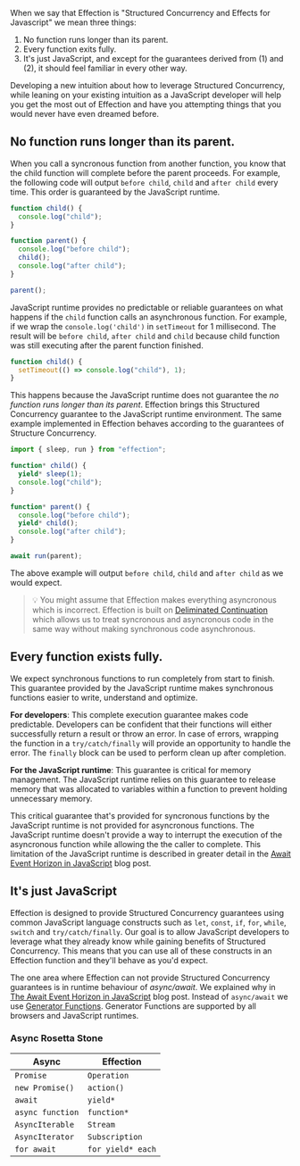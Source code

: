 When we say that Effection is "Structured Concurrency and Effects for Javascript" we mean three things:

1. No function runs longer than its parent.
2. Every function exits fully.
3. It's just JavaScript, and except for the guarantees derived from (1) and (2), it should feel familiar in every other way.

Developing a new intuition about how to leverage Structured Concurrency, while leaning on your existing intuition as a JavaScript developer will help you get the most out of Effection and have you attempting things that you would never have even dreamed before.

## No function runs longer than its parent.

When you call a syncronous function from another function, you know that the child function will complete before the parent proceeds.
For example, the following code will output `before child`, `child` and `after child` every time. This order is guaranteed by the JavaScript runtime.

```ts
function child() {
  console.log("child");
}

function parent() {
  console.log("before child");
  child();
  console.log("after child");
}

parent();
```

JavaScript runtime provides no predictable or reliable guarantees on what happens if the `child` function calls an asynchronous function. For example,
if we wrap the `console.log('child')` in `setTimeout` for 1 millisecond. The result will be `before child`, `after child` and `child` because child function 
was still executing after the parent function finished.

```ts
function child() {
  setTimeout(() => console.log("child"), 1);
}
```

This happens because the JavaScript runtime does not guarantee the _no function runs longer than its parent_. Effection brings this Structured Concurrency guarantee 
to the JavaScript runtime environment. The same example implemented in Effection behaves according to the guarantees of Structure Concurrency.

```ts
import { sleep, run } from "effection";

function* child() {
  yield* sleep(1);
  console.log("child");
}

function* parent() {
  console.log("before child");
  yield* child();
  console.log("after child");
}

await run(parent);
```

The above example will output `before child`, `child` and `after child` as we would expect.

> 💡 You might assume that Effection makes everything asyncronous which is incorrect. Effection is built on [Deliminated Continuation][delimited-continuation-repo] which allows us to treat syncronous and asyncronous code in the same way without making synchronous code asynchronous.

## Every function exists fully.

We expect synchronous functions to run completely from start to finish. This guarantee provided by the JavaScript runtime makes synchronous functions easier to write, understand and optimize. 

**For developers**: This complete execution guarantee makes code predictable. Developers can be confident that their functions will either successfully return a result or throw an error. In case of errors, wrapping the function in a `try/catch/finally` will provide an opportunity to handle the error. The `finally` block can be used to perform clean up after completion.

**For the JavaScript runtime**: This guarantee is critical for memory management. The JavaScript runtime relies on this guarantee to release memory that was allocated to variables within a function to prevent holding unnecessary memory.

This critical guarantee that's provided for syncronous functions by the JavaScript runtime is not provided for asyncronous functions. The JavaScript runtime doesn't provide a way to interrupt the execution of the asyncronous function while allowing the the caller to complete.
This limitation of the JavaScript runtime is described in greater detail in the [Await Event Horizon in JavaScript][await-event-horizon] blog post. 

## It's just JavaScript

Effection is designed to provide Structured Concurrency guarantees using common JavaScript language constructs such as `let`, `const`, `if`, `for`, `while`, `switch` and `try/catch/finally`.
Our goal is to allow JavaScript developers to leverage what they already know while gaining benefits of Structured Concurrency. This means that you can use all of these constructs in an Effection 
function and they'll behave as you'd expect.

The one area where Effection can not provide Structured Concurrency guarantees is in runtime behaviour of _async/await_. We explained why in [The Await Event Horizon in JavaScript][await-event-horizon] blog post.
Instead of `async/await` we use [Generator Functions][generator-functions]. Generator Functions are supported by all browsers and JavaScript runtimes. 

### Async Rosetta Stone

| Async            | Effection         |
| ---------------- | ----------------- |
| `Promise`        | `Operation`       |
| `new Promise()`  | `action()`        |
| `await`          | `yield*`          |
| `async function` | `function*`       |
| `AsyncIterable`  | `Stream`          |
| `AsyncIterator`  | `Subscription`    |
| `for await`      | `for yield* each` |

[delimited-continuation-repo]: https://github.com/thefrontside/continuation
[await-event-horizon]: https://frontside.com/blog/2023-12-11-await-event-horizon/
[generator-functions]: https://developer.mozilla.org/en-US/docs/Web/JavaScript/Reference/Statements/function*